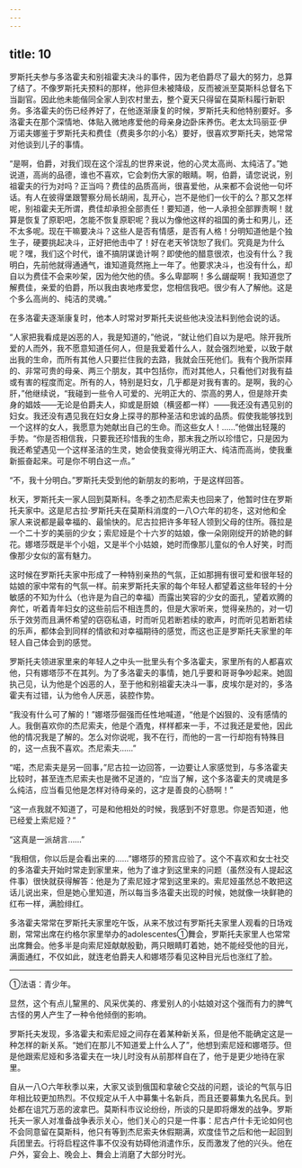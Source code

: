 ```yaml
---
---
---
```

title: 10
---





罗斯托夫参与多洛霍夫和别祖霍夫决斗的事件，因为老伯爵尽了最大的努力，总算了结了。不像罗斯托夫预料的那样，他非但未被降级，反而被派至莫斯科总督名下当副官。因此他未能偕同全家人到农村里去，整个夏天只得留在莫斯科履行新职务。多洛霍夫的伤已经养好了，在他逐渐康复的时候，罗斯托夫和他特别要好。多洛霍夫在那个深情地、体贴入微地疼爱他的母亲身边卧床养伤。老太太玛丽亚·伊万诺夫娜鉴于罗斯托夫和费佳（费奥多尔的小名）要好，很喜欢罗斯托夫，她常常对他谈到儿子的事情。

“是啊，伯爵，对我们现在这个淫乱的世界来说，他的心灵太高尚、太纯洁了。”她说道，高尚的品德，谁也不喜欢，它会刺伤大家的眼睛。啊，伯爵，请您说说，别祖霍夫的行为对吗？正当吗？费佳的品质高尚，很喜爱他，从来都不会说他一句坏话。有人在彼得堡跟警察分局长胡闹，乱开心，岂不是他们一伙干的么？那又怎样呢，别祖霍夫无所谓，费佳却承担全部责任！要知道，他一人承担全部罪责啊！就算是恢复了原职吧，怎能不恢复原职呢？我以为像他这样的祖国的勇士和男儿，还不太多呢。现在干嘛要决斗？这些人是否有情感，是否有人格！分明知道他是个独生子，硬要挑起决斗，正好把他击中了！好在老天爷饶恕了我们。究竟是为什么呢？嘿，我们这个时代，谁不搞阴谋诡计啊？即使他的醋意很浓，也没有什么？我明白，先前他就得通通气，谁知道竟然拖上一年了。他要求决斗，也没有什么，却自以为费佳不会来吵架，因为他欠他的债。多么卑鄙啊！多么龌龊啊！我知道您了解费佳，亲爱的伯爵，所以我由衷地疼爱您，您相信我吧。很少有人了解他。这是个多么高尚的、纯洁的灵魂。”

在多洛霍夫逐渐康复时，他本人时常对罗斯托夫说些他决没法料到他会说的话。

“人家把我看成是凶恶的人，我是知道的，”他说，“就让他们自以为是吧。除开我所爱的人而外，我不愿意知道任何人，但是我爱着什么人，就会强烈地爱，以致于献出我的生命，而所有其他人只要拦住我的去路，我就会压死他们。我有个我所崇拜的、非常可贵的母亲、两三个朋友，其中包括你，而对其他人，只看他们对我有益或有害的程度而定。所有的人，特别是妇女，几乎都是对我有害的。是啊，我的心肝，”他继续说，“我碰到一些令人可爱的、光明正大的、崇高的男人，但是除开卖身的娼妓——无论是伯爵夫人，抑或是厨娘（横竖都一样）——我还没有遇见别的妇女。我还没有遇见我在妇女身上探寻的那种圣洁和忠诚的品质。假使我能够找到一个这样的女人，我愿意为她献出自己的生命。而这些女人！……”他做出轻蔑的手势。“你是否相信我，只要我还珍惜我的生命，那末我之所以珍惜它，只是因为我还希望遇见一个这样圣洁的生灵，她会使我变得光明正大、纯洁而高尚，使我重新振奋起来。可是你不明白这一点。”

“不，我十分明白。”罗斯托夫受到他的新朋友的影响，于是这样回答。

秋天，罗斯托夫一家人回到莫斯科。冬季之初杰尼索夫也回来了，他暂时住在罗斯托夫家中。这是尼古拉·罗斯托夫在莫斯科消度的一八○六年的初冬，这对他和全家人来说都是最幸福的、最愉快的。尼古拉把许多年轻人领到父母的住所。薇拉是一个二十岁的美丽的少女；索尼娅是个十六岁的姑娘，像一朵刚刚绽开的娇艳的鲜花。娜塔莎既是半个小姐，又是半个小姑娘，她时而像那儿童似的令人好笑，时而像那少女似的富有魅力。

这时候在罗斯托夫家中形成了一种特别亲热的气氛，正如那拥有很可爱和很年轻的姑娘的家中常有的气氛一样。前来罗斯托夫家的每个年轻人都望着这些年轻的十分敏感的不知为什么（也许是为自己的幸福）而露出笑容的少女的面孔，望着欢腾的奔忙，听着青年妇女的这些前后不相连贯的，但是大家听来，觉得亲热的，对一切乐于效劳而且满怀希望的窃窃私语，时而听见若断若续的歌声，时而听见若断若续的乐声，都体会到同样的情欲和对幸福期待的感觉，而这也正是罗斯托夫家里的年轻人自己体会到的感觉。

罗斯托夫领进家里来的年轻人之中头一批里头有个多洛霍夫，家里所有的人都喜欢他，只有娜塔莎不在其列。为了多洛霍夫的事情，她几乎要和哥哥争吵起来。她固执己见，认为他是个凶恶的人，至于他和别祖霍夫决斗一事，皮埃尔是对的，多洛霍夫有过错，认为他令人厌恶，装腔作势。

“我没有什么可了解的！”娜塔莎倔强而任性地喊道，“他是个凶狠的、没有感情的人。我倒喜欢你的杰尼索夫，他是个酒鬼，样样都来一手，不过我还是爱他，因此他的情况我是了解的。怎么对你说呢，我不在行，而他的一言一行却抱有特殊目的，这一点我不喜欢。杰尼索夫……”

“喏，杰尼索夫是另一回事，”尼古拉一边回答，一边要让人家感觉到，与多洛霍夫比较时，甚至连杰尼索夫也是微不足道的，“应当了解，这个多洛霍夫的灵魂是多么纯洁，应当看见他是怎样对待母亲的，这才是善良的心肠啊！”

“这一点我就不知道了，可是和他相处的时候，我感到不好意思。你是否知道，他已经爱上索尼娅？”

“这真是一派胡言……”

“我相信，你以后是会看出来的……”娜塔莎的预言应验了。这个不喜欢和女士社交的多洛霍夫开始时常走到家里来，他为了谁才到这里来的问题（虽然没有人提起这件事）很快就获得解答：他是为了索尼娅才常到这里来的。索尼娅虽然总不敢把这话儿说出来，但是她心里知道，所以每当多洛霍夫出现的时候，她就像一块鲜艳的红布一样，满脸绯红。

多洛霍夫常常在罗斯托夫家里吃午饭，从来不放过有罗斯托夫家里人观看的日场戏剧，常常出席在约格尔家里举办的adolescentes①舞会，罗斯托夫家里人也常常出席舞会。他多半是向索尼娅献献殷勤，两只眼睛盯着她，她不能经受他的目光，满面通红，不仅如此，就连老伯爵夫人和娜塔莎看见这种目光后也涨红了脸。

--------

①法语：青少年。

显然，这个有点儿黧黑的、风采优美的、疼爱别人的小姑娘对这个强而有力的脾气古怪的男人产生了一种令他倾倒的影响。

罗斯托夫发现，多洛霍夫和索尼娅之间存在着某种新关系，但是他不能确定这是一种怎样的新关系。“她们在那儿不知道爱上什么人了”，他想到索尼娅和娜塔莎。但是他跟索尼娅和多洛霍夫在一块儿时没有从前那样自在了，他于是更少地待在家里。

自从一八○六年秋季以来，大家又谈到俄国和拿破仑交战的问题，谈论的气氛与旧年相比较更加热烈。不仅规定从千人中募集十名新兵，而且还要募集九名民兵。到处都在诅咒万恶的波拿巴。莫斯科市议论纷纷，所谈的只是即将爆发的战争。罗斯托夫一家人对准备战争表示关心，他们关心的只是一件事：尼古卢什卡无论如何也不会同意留在莫斯科，他只有等到杰尼索夫休假期满，欢度佳节之后和他一起回到兵团里去。行将启程这件事不仅没有妨碍他消遣作乐，反而激发了他的兴头。他在户外，宴会上、晚会上、舞会上消磨了大部分时光。